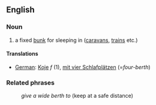 ==English==

===Noun===
#a fixed [[bunk]] for sleeping in ([[caravan]]s, [[train]]s etc.)

====Translations====
*[[German]]: [[Koje]] ''f'' (1), [[mit vier Schlafplätzen]] (=''four-berth'')

===Related phrases===
:''give a wide berth to'' (keep at a safe distance)